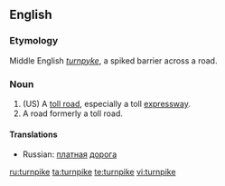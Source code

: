 ==English==

===Etymology===
Middle English ''[[turnpyke]]'', a spiked barrier across a road.

===Noun===
{{en-noun}}

# (US) A [[toll road]], especially a toll [[expressway]].
# A road formerly a toll road.

====Translations====
{{trans-top|A toll road, especially a toll expressway}}
* Russian: [[платный|платная]] [[дорога]] {{f}}
{{trans-mid}}
{{trans-bottom}}

[[ru:turnpike]]
[[ta:turnpike]]
[[te:turnpike]]
[[vi:turnpike]]